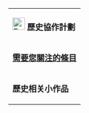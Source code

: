 {| class="wikitable"
|-
|colspan=2| [[File:Evolution-tasks.png|25px]] '''歷史協作計劃'''
|-
|rowspan=3| '''[[:Category:需要关注的历史页面|需要您關注的條目]]'''
|[[Wikipedia:专题/历史#条目水準等级和评审|条目水準等级评审]]
|-
|[[Wikipedia:待翻译文章#歷史|待翻译文章]]: 
|- 
|[[Wikipedia:条目请求/历史|条目请求]]: [[中俄边境问题|中俄边境问题]] [[欧洲工业革命|欧洲工业革命]] ...
|-
|rowspan=6| '''歷史相关小作品'''
|[[:Category:歷史小作品|歷史小作品]] - [[:Category:中国歷史小作品|中國歷史]] - [[:Category:中华人民共和国歷史小作品|中华人民共和国歷史]] - [[:Category:歐洲歷史小作品|歐洲歷史]] - [[:Category:香港歷史小作品|香港歷史]] - [[:Category:日本歷史小作品|日本歷史]] - [[:Category:朝鮮半島歷史小作品|朝鮮半島歷史]] - [[:Category:台灣歷史小作品|台灣歷史]]
|-
|[[:Category:考古學小作品|考古學小作品]] - [[:Category:世界遺產小作品|世界遺產]]
|-
|[[:Category:事件小作品|事件小作品]] - [[:Category:災難小作品|災難]]
|-
|[[:Category:戰爭小作品|戰爭小作品]] - [[:Category:第二次世界大戰小作品|第二次世界大戰]]
|-
|[[:Category:政府系統小作品|官制小作品]]
|-
|[[:Category:歷史小作品|进一步扩充]]：[[中国近代史|中国近代史]] [[乃蛮|乃蛮]] [[伊利湖戰役|伊利湖戰役]] [[克利斯提尼改革|克利斯提尼改革]] [[北齐书|北齐书]] ...
|}
